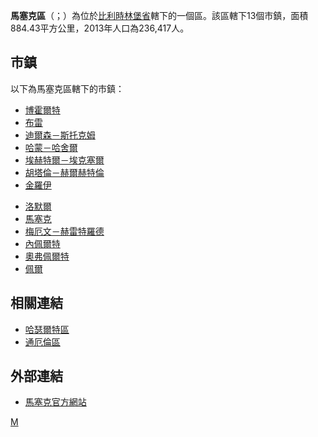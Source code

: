 {{Unreferenced|time=2018-08-10T13:08:44+00:00}}
{{not|馬塞克}}
{{Infobox settlement
| name                    = 馬塞克區
| native_name             = {{Lang|nl|Arrondissement Maaseik}}
| type                    = {{flag|Belgium}}行政區
| image_skyline           = 
| image_alt               = 
| image_caption           = 
| image_map               = ArrMaaseikLocation.png
| map_alt                 = 
| map_caption             = 馬塞克區在[[林堡省_(比利時)|林堡省]]的位置
| latd = 51.15
| longd = 5.5
| coor_pinpoint           = 
| coordinates_type        = region:BE_type:adm3rd
| coordinates_display     = inline,title
| coordinates_footnotes   = 
| coordinates_region      = BE
| subdivision_type        = 國家
| subdivision_name        = {{flag|Belgium}}
| subdivision_type1       = 地區
| subdivision_name1       = {{BE-REG-FLE}}
| subdivision_type2       = 省分
| subdivision_name2       = {{BE-PROV-LI}}
| parts_type              = 市鎮
| parts_style             = para
| p1                      = 13
| established_title       = 
| established_date        = 
| unit_pref               = 
| area_footnotes          = 
| area_total_km2          = 884.43
| elevation_footnotes     = 
| elevation_m             = 
| population_footnotes    = 
| population_total        = 236,417
| population_as_of        = 2013年1月1日
| population_density_km2  = auto
| timezone1               = [[Central_European_Time|CET]]
| utc_offset1             = +1
| timezone1_DST           = [[Central_European_Summer_Time|CEST]]
| utc_offset1_DST         = +2
| iso_code                = 
| website                 = 
| footnotes               = 
}}

'''馬塞克區'''（{{lang-nl|Arrondissement Maaseik}}；{{lang-fr|Arrondissement de Maaseik}}）為位於[[比利時|比利時]][[林堡省_(比利時)|林堡省]]轄下的一個區。該區轄下13個市鎮，面積884.43平方公里，2013年人口為236,417人。

==市鎮==
以下為馬塞克區轄下的市鎮：
{{col-begin|width=30em}}
{{col-break}}
*[[博霍爾特_(比利時)|博霍爾特]]
*[[布雷|布雷]]
*[[迪爾森－斯托克姆|迪爾森－斯托克姆]]
*[[哈蒙－哈舍爾|哈蒙－哈舍爾]]
*[[埃赫特爾－埃克塞爾|埃赫特爾－埃克塞爾]]
*[[胡塔倫－赫爾赫特倫|胡塔倫－赫爾赫特倫]]
*[[金羅伊|金羅伊]]
{{col-break}}
*[[洛默爾|洛默爾]]
*[[馬塞克|馬塞克]]
*[[梅厄文－赫雷特羅德|梅厄文－赫雷特羅德]]
*[[內佩爾特|內佩爾特]]
*[[奧弗佩爾特|奧弗佩爾特]]
*[[佩爾|佩爾]]
{{col-end}}

==相關連結==
* [[哈瑟爾特區|哈瑟爾特區]]
* [[通厄倫區|通厄倫區]]

==外部連結==
* [http://www.maaseik.be/ 馬塞克官方網站] {{Wayback|url=http://www.maaseik.be/ |date=20100728013337 }}

{{比利时林堡省市区}}
{{Administrative arrondissements of Belgium|state=collapsed}}

[[Category:林堡省行政區|M]]

{{Belgium-geo-stub}}